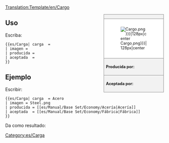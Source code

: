 [[Translation:Template/en/Cargo]]
<noinclude></noinclude><!--
--><div style="float:right; width:15em; font-size:90%; border:1px solid gray; background-color:#f2f2f2; margin-left:1em; margin-bottom:1em">
<div style="text-align:center; border-bottom:1px solid gray"><strong>{{{carga|Carga}}}</strong></div>
<div style="padding:1em; background-color:white">[[File:en/{{{imagen|Cargo.png}}}|128px|center]]</div>
<div style="border-top:1px solid gray; padding:0.5em"><strong>Producida por:</strong> {{{producida}}}</div>
<div style="border-top:1px solid gray; padding:0.5em"><strong>Aceptada por:</strong> {{{aceptada}}}</div>
</div><noinclude>

{{en/-}}
==Uso==
Escriba:
<pre>{{es/Carga| carga  = 
| imagen = 
| producida =
| aceptada  =
}}</pre>

==Ejemplo==
Escribir:
<pre>{{es/Carga| carga  = Acero
| imagen = Steel.png
| producida = [[es/Manual/Base Set/Economy/Acería|Acería]]
| aceptada  = [[es/Manual/Base Set/Economy/Fábrica|Fábrica]]
}}</pre>
Da como resultado:
{{es/Carga| carga  = Acero
| imagen = Steel.png
| producida = Acería
| aceptada  = Fábrica
}}
</noinclude><includeonly>[[Category:es/Carga]]</includeonly>